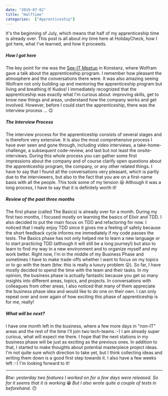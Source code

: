 ---
date: "2019-07-02"
title: "Halftime"
categories:  ["Apprenticeship"]
---


It's the beginning of July, which means that half of my apprenticeship time is already over.
This post is all about my time here at HolidayCheck, how I got here, what I've learned, and how it proceeds.

##### How I got here
The key point for me was the [See-IT Meetup](https://www.meetup.com/SeeIT-IT-Meetup-in-Konstanz-Kreuzlingen/events/255449864/) in Konstanz,
where Wolfram gave a talk about the apprenticeship program.
I remember how pleasant the atmosphere and the conversations there were.
It was also amazing seeing Wolfram not only building up and mentoring the apprenticeship program but living and breathing it!
Kudos! I immediately recognized that the apprenticeship was exactly what I'm curious about:
improving skills, get to know new things and areas, understand how the company works and get involved.
However, before I could start the apprenticeship, there was the interview process … 😉

##### The Interview Process
The interview process for the apprenticeship consists of several stages and is therefore very extensive.
It is also the most comprehensive process I have ever seen and gone through, including video interviews, a take-home-challenge, a subsequent code-review, and last but not least the onsite-interviews.
During this whole process you can gather some first impressions about the company and of course clarify open questions about the apprenticeship program, the company, or any other related things. 
I have to say that I found all the conversations very pleasant, which is partly due to the interviewers, but also to the fact that you are on a first-name basis with all the people.
This took some of my tension 😃
Although it was a long process, I have to say that it is definitely worth it!

##### Review of the past three months
The first phase (called The Basics) is already over for a month.
During my first two months, I focused mostly on learning the basics of Elixir and TDD.
I also decided to put the main focus on TDD and refactoring for now. I noticed that I really enjoy TDD since it gives me a feeling of safety because the short feedback cycle informs me immediately if my code passes the tests.
The Basics phase has not only helped me to learn a new language or to start practicing TDD (although it will still be a long journey!)
but also to learn to find my way in a new environment and to organize myself and my work better.
Right now, I'm in the middle of my Business Phase and sometimes I have to make trade-offs whether I want to focus on my topics or to go with the team (btw: this is really a luxury problem 😛).
So far, I have mostly decided to spend the time with the team and their tasks.
In my opinion, the business phase is actually fantastic because you get so many insights into different areas, topics, and projects.
In conversations with colleagues from other areas, I also noticed that many of them appreciate the business phase idea and would like to do one on their own.
I can only repeat over and over again of how exciting this phase of apprenticeship is for me, really!

##### What will be next?
I have one month left in the business, where a few more days in "non-IT" areas and the rest of the time I'll join two tech-teams :-)
I am already super curious, what will expect me there.
I hope that the next stations in my business phase will be just as exciting as the previous ones.
In addition to that, I started to make thoughts about potential masterpiece project ideas.
I'm not quite sure which direction to take yet, but I think collecting ideas and writing them down is a good first step towards it.
I also have a few weeks left :-) I'm looking forward to it!


--- 

*Btw: yesterday two features I worked on for a few days were released. So far it seems that it is working* 😁 *But I also wrote quite a couple of tests in beforehand.* 🙃

